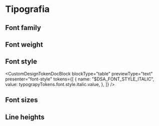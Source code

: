 

<Meta title="Design Tokens/Tipografia" />

# Tipografia

## Font family

<DesignTokenDocBlock categoryName="Font families" showSearch={false} />

## Font weight

<DesignTokenDocBlock categoryName="Font weights" showSearch={false} />

## Font style

<CustomDesignTokenDocBlock
  blockType="table"
  previewType="text"
  presenter="font-style"
  tokens={[
    {
      name: "$DSA_FONT_STYLE_ITALIC",
      value: typograpyTokens.font.style.italic.value,
    },
  ]}
/>

## Font sizes

<DesignTokenDocBlock categoryName="Font sizes" showSearch={false} />

## Line heights

<DesignTokenDocBlock categoryName="Line heights" showSearch={false} />
